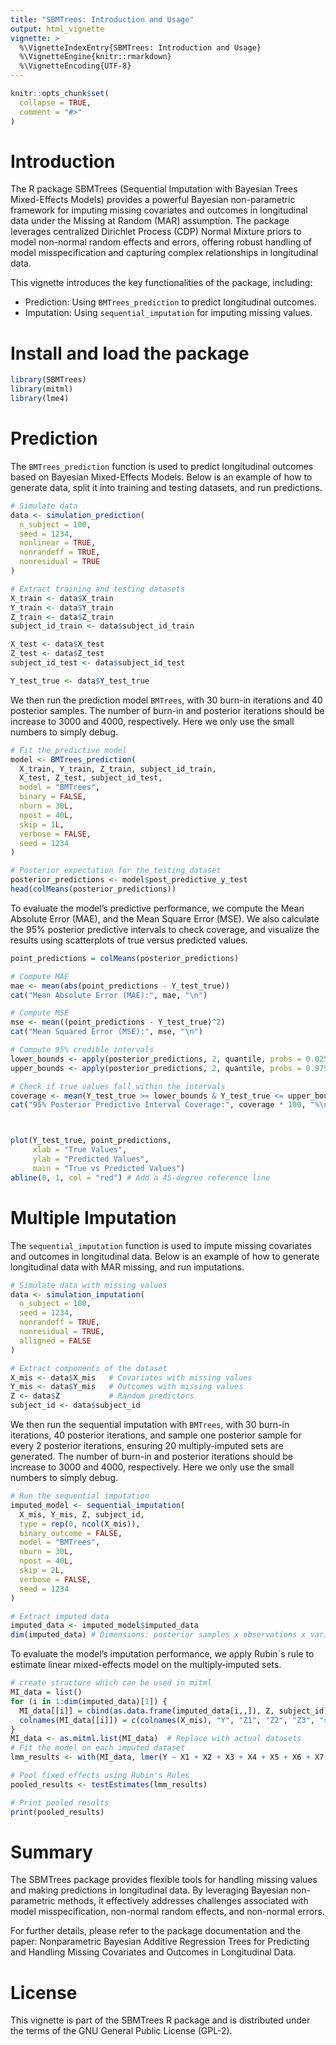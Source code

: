```yaml
---
title: "SBMTrees: Introduction and Usage"
output: html_vignette
vignette: >
  %\VignetteIndexEntry{SBMTrees: Introduction and Usage}
  %\VignetteEngine{knitr::rmarkdown}
  %\VignetteEncoding{UTF-8}
---
```


```r
knitr::opts_chunk$set(
  collapse = TRUE,
  comment = "#>"
)
```


# Introduction
The R package SBMTrees (Sequential Imputation with Bayesian Trees Mixed-Effects Models) provides a powerful Bayesian non-parametric framework for imputing missing covariates and outcomes in longitudinal data under the Missing at Random (MAR) assumption. The package leverages centralized Dirichlet Process (CDP) Normal Mixture priors to model non-normal random effects and errors, offering robust handling of model misspecification and capturing complex relationships in longitudinal data.

This vignette introduces the key functionalities of the package, including:

* Prediction: Using `BMTrees_prediction` to predict longitudinal outcomes.
* Imputation: Using `sequential_imputation` for imputing missing values.

# Install and load the package
```r
library(SBMTrees)
library(mitml)
library(lme4)
```

# Prediction
The `BMTrees_prediction` function is used to predict longitudinal outcomes based on Bayesian Mixed-Effects Models. Below is an example of how to generate data, split it into training and testing datasets, and run predictions.
```r
# Simulate data
data <- simulation_prediction(
  n_subject = 100, 
  seed = 1234, 
  nonlinear = TRUE, 
  nonrandeff = TRUE, 
  nonresidual = TRUE
)

# Extract training and testing datasets
X_train <- data$X_train
Y_train <- data$Y_train
Z_train <- data$Z_train
subject_id_train <- data$subject_id_train

X_test <- data$X_test
Z_test <- data$Z_test
subject_id_test <- data$subject_id_test

Y_test_true <- data$Y_test_true

```

We then run the prediction model `BMTrees`, with 30 burn-in iterations and 40 posterior samples. The number of burn-in and posterior iterations should be increase to 3000 and 4000, respectively. Here we only use the small numbers to simply debug.
```r
# Fit the predictive model
model <- BMTrees_prediction(
  X_train, Y_train, Z_train, subject_id_train, 
  X_test, Z_test, subject_id_test, 
  model = "BMTrees", 
  binary = FALSE, 
  nburn = 30L, 
  npost = 40L, 
  skip = 1L, 
  verbose = FALSE, 
  seed = 1234
)

# Posterior expectation for the testing dataset
posterior_predictions <- model$post_predictive_y_test
head(colMeans(posterior_predictions))
```

To evaluate the model's predictive performance, we compute the Mean Absolute Error (MAE), and the Mean Square Error (MSE). We also calculate the 95% posterior predictive intervals to check coverage, and visualize the results using scatterplots of true versus predicted values. 

```r
point_predictions = colMeans(posterior_predictions)

# Compute MAE
mae <- mean(abs(point_predictions - Y_test_true))
cat("Mean Absolute Error (MAE):", mae, "\n")

# Compute MSE
mse <- mean((point_predictions - Y_test_true)^2)
cat("Mean Squared Error (MSE):", mse, "\n")

# Compute 95% credible intervals
lower_bounds <- apply(posterior_predictions, 2, quantile, probs = 0.025)
upper_bounds <- apply(posterior_predictions, 2, quantile, probs = 0.975)

# Check if true values fall within the intervals
coverage <- mean(Y_test_true >= lower_bounds & Y_test_true <= upper_bounds)
cat("95% Posterior Predictive Interval Coverage:", coverage * 100, "%\n")



plot(Y_test_true, point_predictions, 
     xlab = "True Values", 
     ylab = "Predicted Values", 
     main = "True vs Predicted Values")
abline(0, 1, col = "red") # Add a 45-degree reference line

```


# Multiple Imputation
The `sequential_imputation` function is used to impute missing covariates and outcomes in longitudinal data. Below is an example of how to generate longitudinal data with MAR missing, and run imputations.
```r
# Simulate data with missing values
data <- simulation_imputation(
  n_subject = 100, 
  seed = 1234, 
  nonrandeff = TRUE, 
  nonresidual = TRUE, 
  alligned = FALSE
)

# Extract components of the dataset
X_mis <- data$X_mis   # Covariates with missing values
Y_mis <- data$Y_mis   # Outcomes with missing values
Z <- data$Z           # Random predictors
subject_id <- data$subject_id

```

We then run the sequential imputation with `BMTrees`, with 30 burn-in iterations, 40 posterior iterations, and sample one posterior sample for every 2 posterior iterations, ensuring 20 multiply-imputed sets are generated. The number of burn-in and posterior iterations should be increase to 3000 and 4000, respectively. Here we only use the small numbers to simply debug.
```r
# Run the sequential imputation
imputed_model <- sequential_imputation(
  X_mis, Y_mis, Z, subject_id, 
  type = rep(0, ncol(X_mis)), 
  binary_outcome = FALSE, 
  model = "BMTrees", 
  nburn = 30L, 
  npost = 40L, 
  skip = 2L, 
  verbose = FALSE, 
  seed = 1234
)

# Extract imputed data
imputed_data <- imputed_model$imputed_data
dim(imputed_data) # Dimensions: posterior samples x observations x variables
```

To evaluate the model's imputation performance, we apply Rubin`s rule to estimate linear mixed-effects model on the multiply-imputed sets.
```r
# create structure which can be used in mitml
MI_data = list()
for (i in 1:dim(imputed_data)[1]) {
  MI_data[[i]] = cbind(as.data.frame(imputed_data[i,,]), Z, subject_id)
  colnames(MI_data[[i]]) = c(colnames(X_mis), "Y", "Z1", "Z2", "Z3", "subject_id")
}
MI_data <- as.mitml.list(MI_data)  # Replace with actual datasets
# Fit the model on each imputed dataset
lmm_results <- with(MI_data, lmer(Y ~ X1 + X2 + X3 + X4 + X5 + X6 + X7 + X8 + X9 + (0 + Z1 + Z2 + Z3 | subject_id)))

# Pool fixed effects using Rubin's Rules
pooled_results <- testEstimates(lmm_results)

# Print pooled results
print(pooled_results)

```

# Summary
The SBMTrees package provides flexible tools for handling missing values and making predictions in longitudinal data. By leveraging Bayesian non-parametric methods, it effectively addresses challenges associated with model misspecification, non-normal random effects, and non-normal errors.

For further details, please refer to the package documentation and the paper: Nonparametric Bayesian Additive Regression Trees for Predicting and Handling Missing Covariates and Outcomes in Longitudinal Data.


# License

This vignette is part of the SBMTrees R package and is distributed under the terms of the GNU General Public License (GPL-2).
